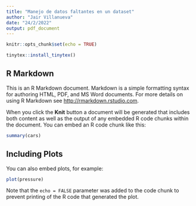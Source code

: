 ```yaml
---
title: "Manejo de datos faltantes en un dataset"
author: "Jair Villanueva"
date: "24/2/2022"
output: pdf_document
---
```


```r
knitr::opts_chunk$set(echo = TRUE)
```


```r
tinytex::install_tinytex()
```

## R Markdown

This is an R Markdown document. Markdown is a simple formatting syntax for authoring HTML, PDF, and MS Word documents. For more details on using R Markdown see <http://rmarkdown.rstudio.com>.

When you click the **Knit** button a document will be generated that includes both content as well as the output of any embedded R code chunks within the document. You can embed an R code chunk like this:

```r
summary(cars)
```

## Including Plots

You can also embed plots, for example:

```r
plot(pressure)
```

Note that the `echo = FALSE` parameter was added to the code chunk to prevent printing of the R code that generated the plot.
